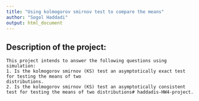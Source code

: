 ```yaml
---
title: "Using kolmogorov smirnov test to compare the means"
author: "Sogol Haddadi"
output: html_document
---
```


## Description of the project:

    This project intends to answer the following questions using simulation:
    1. Is the kolmogorov smirnov (KS) test an asymptotically exact test for testing the means of two
    distributions.
    2. Is the kolmogorov smirnov (KS) test an asymptotically consistent test for testing the means of two distributions# haddadis-HW4-project.
